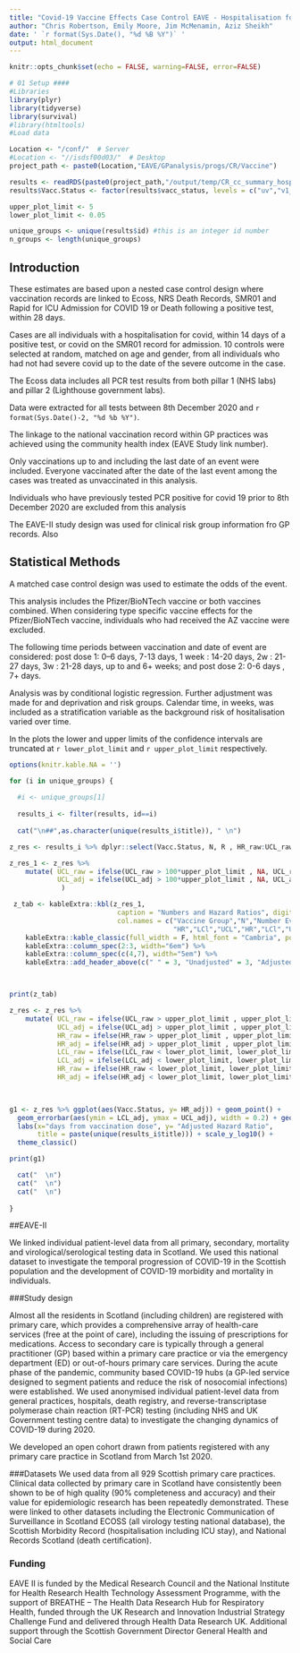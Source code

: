 ```yaml
---
title: "Covid-19 Vaccine Effects Case Control EAVE - Hospitalisation following a positive Covid test"
author: "Chris Robertson, Emily Moore, Jim McMenamin, Aziz Sheikh"
date: ' `r format(Sys.Date(), "%d %B %Y")` '
output: html_document
---
```


```r
knitr::opts_chunk$set(echo = FALSE, warning=FALSE, error=FALSE)

# 01 Setup ####
#Libraries
library(plyr)
library(tidyverse)
library(survival)
#library(htmltools)
#Load data

Location <- "/conf/"  # Server
#Location <- "//isdsf00d03/"  # Desktop
project_path <- paste0(Location,"EAVE/GPanalysis/progs/CR/Vaccine")

results <- readRDS(paste0(project_path,"/output/temp/CR_cc_summary_hosp_covid.RDS")) 
results$Vacc.Status <- factor(results$vacc_status, levels = c("uv","v1_0:6","v1_7:13",  "v1_14:20", "v1_21:27","v1_28:34","v1_35:41", "v1_42+", "v2_0:6","v2_7+"))

upper_plot_limit <- 5
lower_plot_limit <- 0.05

unique_groups <- unique(results$id) #this is an integer id number
n_groups <- length(unique_groups)
```

## Introduction

These estimates are based upon a nested case control design where vaccination records are linked to Ecoss, NRS Death Records, SMR01 and Rapid for ICU Admission for COVID 19 or Death following a positive test, within 28 days.

Cases are all individuals with a hospitalisation for covid, within 14 days of a positive test, or covid on the SMR01 record for admission.  10 controls were selected at random, matched on age and gender, from all individuals who had not had severe covid up to the date of the severe outcome in the case. 

The Ecoss data includes all PCR test results from both pillar 1 (NHS labs) and pillar 2 (Lighthouse government labs).

Data were extracted for all tests between 8th December 2020 and `r format(Sys.Date()-2, "%d %b %Y")`.  

The linkage to the national vaccination record within GP practices was achieved using the community health index (EAVE Study link number).  

Only vaccinations up to and including the last date of an event were included.  Everyone vaccinated after the date of the last event among the cases was treated as unvaccinated in this analysis.

Individuals who have previously tested PCR positive for covid 19 prior to 8th December 2020 are excluded from this analysis

The EAVE-II study design was used for clinical risk group information fro GP records.  Also


## Statistical Methods

A matched case control design was used to estimate the odds of the event. 

This analysis includes the Pfizer/BioNTech vaccine or both vaccines combined. When considering type specific vaccine effects for the Pfizer/BioNTech vaccine, individuals who had received the AZ vaccine were excluded.

The following time periods between vaccination and date of event are considered: post dose 1: 0--6 days, 7-13 days, 1 week : 14-20 days,  2w : 21-27 days, 3w : 21-28 days, up to and 6+ weeks; and post dose 2: 0-6 days , 7+ days.  

Analysis was by conditional logistic regression.  Further adjustment was made for and deprivation and risk groups.  Calendar time, in weeks, was included as a stratification variable as the background risk of hositalisation varied over time.  

In the plots the lower and upper limits of the confidence intervals are truncated at `r lower_plot_limit` and `r upper_plot_limit` respectively.




```r
options(knitr.kable.NA = '')

for (i in unique_groups) { 
  
  #i <- unique_groups[1]
  
  results_i <- filter(results, id==i)
  
  cat("\n##",as.character(unique(results_i$title)), " \n") 

z_res <- results_i %>% dplyr::select(Vacc.Status, N, R , HR_raw:UCL_raw, HR_adj:UCL_adj) 

z_res_1 <- z_res %>% 
    mutate( UCL_raw = ifelse(UCL_raw > 100*upper_plot_limit , NA, UCL_raw),
            UCL_adj = ifelse(UCL_adj > 100*upper_plot_limit , NA, UCL_adj)
             )

 z_tab <- kableExtra::kbl(z_res_1, 
                           caption = "Numbers and Hazard Ratios", digits=c(NA,0,0,rep(2,6)), 
                           col.names = c("Vaccine Group","N","Number Events",
                                         "HR","LCl","UCL","HR","LCl","UCL" )) %>%
    kableExtra::kable_classic(full_width = F, html_font = "Cambria", position = "left") %>%
    kableExtra::column_spec(2:3, width="6em") %>% 
    kableExtra::column_spec(c(4,7), width="5em") %>% 
    kableExtra::add_header_above(c(" " = 3, "Unadjusted" = 3, "Adjusted" = 3))



print(z_tab)

z_res <- z_res %>% 
    mutate( UCL_raw = ifelse(UCL_raw > upper_plot_limit , upper_plot_limit, UCL_raw),
            UCL_adj = ifelse(UCL_adj > upper_plot_limit , upper_plot_limit, UCL_adj),
            HR_raw = ifelse(HR_raw > upper_plot_limit , upper_plot_limit, HR_raw),
            HR_adj = ifelse(HR_adj > upper_plot_limit , upper_plot_limit, HR_adj), 
            LCL_raw = ifelse(LCL_raw < lower_plot_limit, lower_plot_limit, LCL_raw),
            LCL_adj = ifelse(LCL_adj < lower_plot_limit, lower_plot_limit, LCL_adj),
            HR_raw = ifelse(HR_raw < lower_plot_limit, lower_plot_limit, HR_raw),
            HR_adj = ifelse(HR_adj < lower_plot_limit, lower_plot_limit, HR_adj) )
  


g1 <- z_res %>% ggplot(aes(Vacc.Status, y= HR_adj)) + geom_point() +
  geom_errorbar(aes(ymin = LCL_adj, ymax = UCL_adj), width = 0.2) + geom_hline(yintercept=1)+
  labs(x="days from vaccination dose", y= "Adjusted Hazard Ratio", 
       title = paste(unique(results_i$title))) + scale_y_log10() + 
  theme_classic() 

print(g1)

  cat("  \n")
  cat("  \n")
  cat("  \n")
  
}

```


##EAVE-II

We linked individual patient-level data from all primary, secondary, mortality and virological/serological testing data in Scotland. We used this national dataset to investigate the temporal progression of COVID-19 in the Scottish population and the development of COVID-19 morbidity and mortality in individuals. 

###Study design

Almost all the residents in Scotland (including children) are registered with primary care, which provides a comprehensive array of health-care services (free at the point of care), including the issuing of prescriptions for medications. Access to secondary care is typically through a general practitioner (GP) based within a primary care practice or via the emergency department (ED) or out-of-hours primary care services. During the acute phase of the pandemic, community based COVID-19 hubs (a GP-led service designed to segment patients and reduce the risk of nosocomial infections) were established. We used anonymised individual patient-level data from general practices, hospitals, death registry, and reverse-transcriptase polymerase chain reaction (RT-PCR) testing (including NHS and UK Government testing centre data) to investigate the changing dynamics of COVID-19 during 2020.

We developed an open cohort drawn from patients registered with any primary care practice in Scotland from March 1st 2020. 

###Datasets
We used data from all 929 Scottish primary care practices. Clinical data collected by primary care in Scotland have consistently been shown to be of high quality (90% completeness and accuracy) and their value for epidemiologic research has been repeatedly demonstrated. These were linked to other datasets including the Electronic Communication of Surveillance in Scotland ECOSS (all virology testing national database), the Scottish Morbidity Record (hospitalisation including ICU stay), and National Records Scotland (death certification).


### Funding

EAVE II is funded by the Medical Research Council and the National Institute for Health Research Health Technology Assessment Programme, with the support of BREATHE – The Health Data Research Hub for Respiratory Health, funded through the UK Research and Innovation Industrial Strategy Challenge Fund and delivered through Health Data Research UK. Additional support through the Scottish Government Director General Health and Social Care


